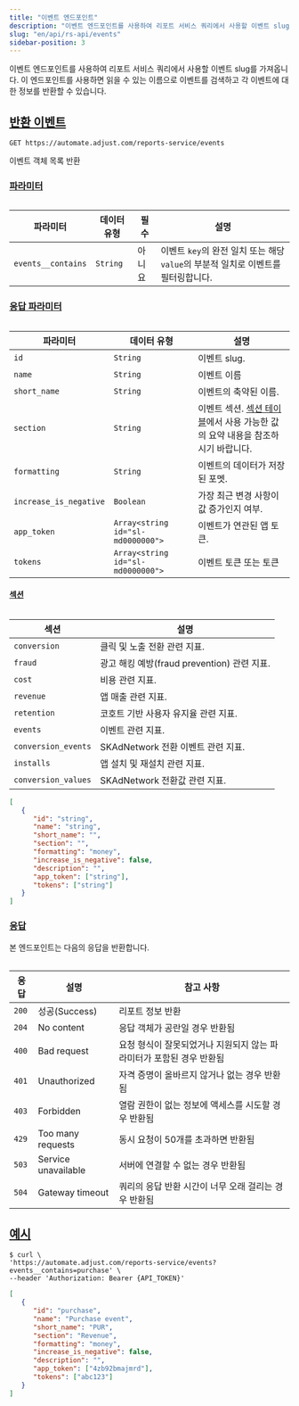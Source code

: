 ```yaml
---
title: "이벤트 엔드포인트"
description: "이벤트 엔드포인트를 사용하여 리포트 서비스 쿼리에서 사용할 이벤트 slug를 가져옵니다.  "
slug: "en/api/rs-api/events"
sidebar-position: 3
---
```

이벤트 엔드포인트를 사용하여 리포트 서비스 쿼리에서 사용할 이벤트 slug를 가져옵니다.  이 엔드포인트를 사용하면 읽을 수 있는 이름으로 이벤트를 검색하고 각 이벤트에 대한 정보를 반환할 수 있습니다.

[반환 이벤트](return-events)
-----------------------

<codeblock title="엔드포인트" highlight="/reports-service/events"> 

```http
GET https://automate.adjust.com/reports-service/events
```

</CodeBlock> 

이벤트 객체 목록 반환

### [파라미터](parameters)

<table> 

|        파라미터        |  데이터 유형  | 필수  |                          설명                          |
|--------------------|----------|-----|------------------------------------------------------|
| `events__contains` | `String` | 아니요 | 이벤트 `key`의 완전 일치 또는 해당 `value`의 부분적 일치로 이벤트를 필터링합니다. |

</Table> 

### [응답 파라미터](response-parameters)

<table> 

|          파라미터          |              데이터 유형               |                                  설명                                  |
|------------------------|-----------------------------------|----------------------------------------------------------------------|
| `id`                   | `String`                          | 이벤트 slug.                                                            |
| `name`                 | `String`                          | 이벤트 이름                                                               |
| `short_name`           | `String`                          | 이벤트의 축약된 이름.                                                         |
| `section`              | `String`                          | 이벤트 섹션. [섹션 테이블](#rs-events-sections)에서 사용 가능한 값의 요약 내용을 참조하시기 바랍니다. |
| `formatting`           | `String`                          | 이벤트의 데이터가 저장된 포멧.                                                    |
| `increase_is_negative` | `Boolean`                         | 가장 최근 변경 사항이 값 증가인지 여부.                                              |
| `app_token`            | `Array<string id="sl-md0000000">` | 이벤트가 연관된 앱 토큰.                                                       |
| `tokens`               | `Array<string id="sl-md0000000">` | 이벤트 토큰 또는 토큰                                                         |

</Table> 

#### [섹션](sections)

<table> 

|         섹션          |                  설명                   |
|---------------------|---------------------------------------|
| `conversion`        | 클릭 및 노출 전환 관련 지표.                     |
| `fraud`             | 광고 해킹 예방\(fraud prevention\) 관련 지표. |
| `cost`              | 비용 관련 지표.                             |
| `revenue`           | 앱 매출 관련 지표.                           |
| `retention`         | 코호트 기반 사용자 유지율 관련 지표.                 |
| `events`            | 이벤트 관련 지표.                            |
| `conversion_events` | SKAdNetwork 전환 이벤트 관련 지표.             |
| `installs`          | 앱 설치 및 재설치 관련 지표.                     |
| `conversion_values` | SKAdNetwork 전환값 관련 지표.                |

</Table> <codeblock title="응답 형식"> 

```json
[
   {
      "id": "string",
      "name": "string",
      "short_name": "",
      "section": "",
      "formatting": "money",
      "increase_is_negative": false,
      "description": "",
      "app_token": ["string"],
      "tokens": ["string"]
   }
]
```

</CodeBlock> 

### [응답](responses)

본 엔드포인트는 다음의 응답을 반환합니다. 
<table> 

|  응답   |         설명          |                 참고 사항                  |
|-------|---------------------|----------------------------------------|
| `200` | 성공\(Success\)     | 리포트 정보 반환                              |
| `204` | No content          | 응답 객체가 공란일 경우 반환됨                      |
| `400` | Bad request         | 요청 형식이 잘못되었거나 지원되지 않는 파라미터가 포함된 경우 반환됨 |
| `401` | Unauthorized        | 자격 증명이 올바르지 않거나 없는 경우 반환됨              |
| `403` | Forbidden           | 열람 권한이 없는 정보에 액세스를 시도할 경우 반환됨          |
| `429` | Too many requests   | 동시 요청이 50개를 초과하면 반환됨                   |
| `503` | Service unavailable | 서버에 연결할 수 없는 경우 반환됨                    |
| `504` | Gateway timeout     | 쿼리의 응답 반환 시간이 너무 오래 걸리는 경우 반환됨         |

</Table> 

[예시](example)
-------------

<codeblock title="cURL" highlight="events__contains=purchase"> 

```console
$ curl \
'https://automate.adjust.com/reports-service/events?events__contains=purchase' \
--header 'Authorization: Bearer {API_TOKEN}'
```

</CodeBlock> <codeblock title="성공적인 응답"> 

```json
[
   {
      "id": "purchase",
      "name": "Purchase event",
      "short_name": "PUR",
      "section": "Revenue",
      "formatting": "money",
      "increase_is_negative": false,
      "description": "",
      "app_token": ["4zb92bmajmrd"],
      "tokens": ["abc123"]
   }
]
```

</CodeBlock>

